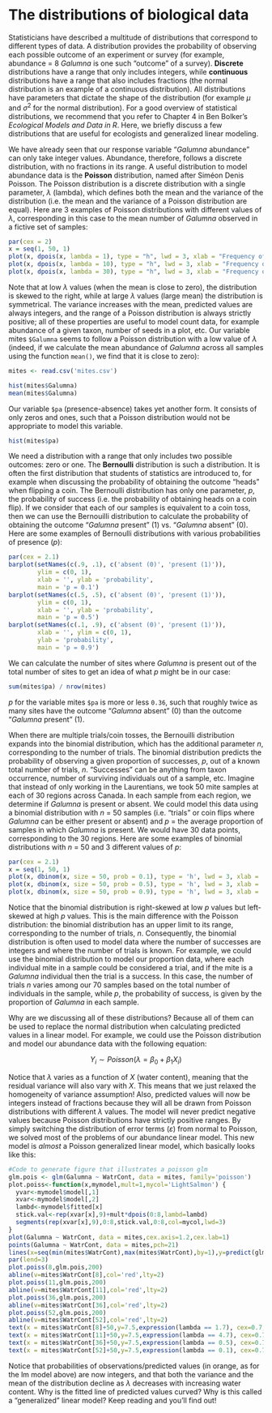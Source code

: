 # The distributions of biological data

Statisticians have described a multitude of distributions that
correspond to different types of data. A distribution provides the
probability of observing each possible outcome of an experiment or
survey (for example, abundance = 8 *Galumna* is one such "outcome" of a
survey). **Discrete** distributions have a range that only includes
integers, while **continuous** distributions have a range that also
includes fractions (the normal distribution is an example of a
continuous distribution). All distributions have parameters that dictate
the shape of the distribution (for example $\mu$ and $\sigma^2$ for the normal
distribution). For a good overview of statistical distributions, we
recommend that you refer to Chapter 4 in Ben Bolker's *Ecological
Models and Data in R*. Here, we briefly discuss  a few distributions
that are useful for ecologists and generalized linear modeling.

We have already seen that our response variable "*Galumna* abundance"
can only take integer values. Abundance, therefore, follows a discrete
distribution, with no fractions in its range. A useful distribution to
model abundance data is the **Poisson** distribution, named after Siméon
Denis Poisson. The Poisson distribution is a discrete distribution with
a single parameter, $\lambda$ (lambda), which defines both the mean and the
variance of the distribution (i.e. the mean and the variance of a
Poisson distribution are equal). Here are 3 examples of Poisson
distributions with different values of $\lambda$, corresponding in this case to
the mean number of *Galumna* observed in a fictive set of samples:

```r
par(cex = 2)
x = seq(1, 50, 1)
plot(x, dpois(x, lambda = 1), type = "h", lwd = 3, xlab = "Frequency of Galumna", ylab = "Probability", main = "lambda = 1")
plot(x, dpois(x, lambda = 10), type = "h", lwd = 3, xlab = "Frequency of Galumna", ylab = "Probability", main = "lambda = 10")
plot(x, dpois(x, lambda = 30), type = "h", lwd = 3, xlab = "Frequency of Galumna", ylab = "Probability", main = "lambda = 30")
```

Note that at low $\lambda$ values (when the mean is close to zero), the
distribution is skewed to the right, while at large $\lambda$ values (large
mean) the distribution is symmetrical. The variance increases with the
mean, predicted values are always integers, and the range of a Poisson
distribution is always strictly positive; all of these properties are
useful to model count data, for example abundance of a given taxon,
number of seeds in a plot, etc. Our variable mites `$Galumna` seems to
follow a Poisson distribution with a low value of $\lambda$ (indeed, if we
calculate the mean abundance of *Galumna* across all samples using the
function `mean()`, we find that it is close to zero):

```r
mites <- read.csv('mites.csv')
```

```r
hist(mites$Galumna)
mean(mites$Galumna)
```

Our variable `$pa` (presence-absence) takes yet another form. It
consists of only zeros and ones, such that a Poisson distribution would
not be appropriate to model this variable.

```r
hist(mites$pa)
```

We need a distribution with a range that only includes two possible
outcomes: zero or one. The **Bernoulli** distribution is such a
distribution. It is often the first distribution that students of
statistics are introduced to, for example when discussing the
probability of obtaining the outcome "heads" when flipping a coin. The
Bernoulli distribution has only one parameter, $p$, the probability of
success (i.e. the probability of obtaining heads on a coin flip). If we
consider that each of our samples is equivalent to a coin toss, then we
can use the Bernouilli distribution to calculate the probability of
obtaining the outcome "*Galumna* present" (1) vs. "*Galumna* absent"
(0). Here are some examples of Bernoulli distributions with various
probabilities of presence ($p$):

```r
par(cex = 2.1)
barplot(setNames(c(.9, .1), c('absent (0)', 'present (1)')),
        ylim = c(0, 1),
        xlab = '', ylab = 'probability',
        main = 'p = 0.1')
barplot(setNames(c(.5, .5), c('absent (0)', 'present (1)')),
        ylim = c(0, 1),
        xlab = '', ylab = 'probability',
        main = 'p = 0.5')
barplot(setNames(c(.1, .9), c('absent (0)', 'present (1)')),
        xlab = '', ylim = c(0, 1),
        ylab = 'probability',
        main = 'p = 0.9')
```

We can calculate the number of sites where *Galumna* is present out of the
total number of sites to get an idea of what $p$ might be in our case:

```r
sum(mites$pa) / nrow(mites)
```

$p$ for the variable mites `$pa` is more or less `0.36`, such that roughly
twice as many sites have the outcome "*Galumna* absent" (0) than the
outcome "*Galumna* present" (1).

When there are multiple trials/coin tosses, the Bernouilli distribution
expands into the binomial distribution, which has the additional
parameter $n$, corresponding to the number of trials. The binomial
distribution predicts the probability of observing a given proportion of
successes, $p$, out of a known total number of trials, $n$.
"Successes" can be anything from taxon occurrence, number of surviving
individuals out of a sample, etc. Imagine that instead of only working
in the Laurentians, we took 50 mite samples at each of 30 regions across
Canada. In each sample from each region, we determine if *Galumna* is
present or absent. We could model this data using a binomial
distribution with $n$ = 50 samples (i.e. "trials" or coin flips where
*Galumna* can be either present or absent) and $p$ = the average
proportion of samples in which *Galumna* is present. We would have 30 data
points, corresponding to the 30 regions. Here are some examples of
binomial distributions with $n$ = 50 and 3 different values of $p$:

```r
par(cex = 2.1)
x = seq(1, 50, 1)
plot(x, dbinom(x, size = 50, prob = 0.1), type = 'h', lwd = 3, xlab = '# galumna', ylab = 'Probability', main = 'p = 0.1 n = 50')
plot(x, dbinom(x, size = 50, prob = 0.5), type = 'h', lwd = 3, xlab = '# galumna', ylab = 'Probability', main = 'p = 0.5 n = 50')
plot(x, dbinom(x, size = 50, prob = 0.9), type = 'h', lwd = 3, xlab = '# galumna', ylab = 'Probability', main = 'p = 0.9 n = 50')
```

Notice that the binomial distribution is right-skewed at low $p$ values
but left-skewed at high $p$ values. This is the main difference with the
Poisson distribution: the binomial distribution has an upper limit to
its range, corresponding to the number of trials, $n$. Consequently, the
binomial distribution is often used to model data where the number of
successes are integers and where the number of trials is known. For
example, we could use the binomial distribution to model our proportion
data, where each individual mite in a sample could be considered a
trial, and if the mite is a *Galumna* individual then the trial is a
success. In this case, the number of trials $n$ varies among our 70
samples based on the total number of individuals in the sample, while
$p$, the probability of success, is given by the proportion of *Galumna*
in each sample.

Why are we discussing all of these distributions? Because all of them
can be used to replace the normal distribution when calculating
predicted values in a linear model. For example, we could use the
Poisson distribution and model our abundance data with the following
equation:

$$Y_i \sim Poisson(\lambda = \beta_0 + \beta_1X_i)$$

Notice that $\lambda$ varies as a function of $X$ (water content), meaning that
the residual variance will also vary with $X$. This means that we just
relaxed the homogeneity of variance assumption! Also, predicted values
will now be integers instead of fractions because they will all be drawn
from Poisson distributions with different $\lambda$ values. The model will never
predict negative values because Poisson distributions have strictly
positive ranges. By simply switching the distribution of error terms
($\varepsilon$) from normal to Poisson, we solved most of the problems of our
abundance linear model. This new model is *almost* a Poisson
generalized linear model, which basically looks like this:

```r
#Code to generate figure that illustrates a poisson glm
glm.pois <- glm(Galumna ~ WatrCont, data = mites, family='poisson')
plot.poiss<-function(x,mymodel,mult=1,mycol='LightSalmon') {
  yvar<-mymodel$model[,1]
  xvar<-mymodel$model[,2]
  lambd<-mymodel$fitted[x]
  stick.val<-rep(xvar[x],9)+mult*dpois(0:8,lambd=lambd)
  segments(rep(xvar[x],9),0:8,stick.val,0:8,col=mycol,lwd=3)
}
plot(Galumna ~ WatrCont, data = mites,cex.axis=1.2,cex.lab=1)
points(Galumna ~ WatrCont, data = mites,pch=21)
lines(x=seq(min(mites$WatrCont),max(mites$WatrCont),by=1),y=predict(glm.pois,newdata=data.frame('WatrCont' = seq(min(mites$WatrCont),max(mites$WatrCont),by=1)),type='response'))
par(lend=3)
plot.poiss(8,glm.pois,200)
abline(v=mites$WatrCont[8],col='red',lty=2)
plot.poiss(11,glm.pois,200)
abline(v=mites$WatrCont[11],col='red',lty=2)
plot.poiss(36,glm.pois,200)
abline(v=mites$WatrCont[36],col='red',lty=2)
plot.poiss(52,glm.pois,200)
abline(v=mites$WatrCont[52],col='red',lty=2)
text(x = mites$WatrCont[8]+50,y=7.5,expression(lambda == 1.7), cex=0.7, col = 'red')
text(x = mites$WatrCont[11]+50,y=7.5,expression(lambda == 4.7), cex=0.7, col = 'red')
text(x = mites$WatrCont[36]+50,y=7.5,expression(lambda == 0.5), cex=0.7, col = 'red')
text(x = mites$WatrCont[52]+50,y=7.5,expression(lambda == 0.1), cex=0.7, col = 'red')
```

Notice that probabilities of observations/predicted values (in orange,
as for the lm model above) are now integers, and that both the variance
and the mean of the distribution decline as $\lambda$ decreases with increasing
water content. Why is the fitted line of predicted values curved? Why is
this called a "generalized" linear model? Keep reading and you'll
find out!